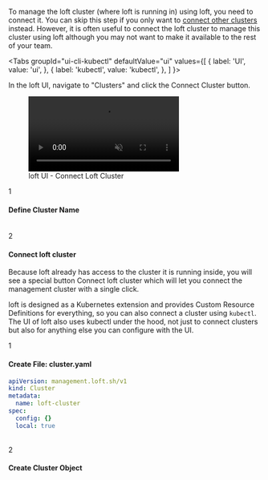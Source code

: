 
To manage the loft cluster (where loft is running in) using loft, you need to connect it. You can skip this step if you only want to [connect other clusters](#connect-other-clusters) instead. However, it is often useful to connect the loft cluster to manage this cluster using loft although you may not want to make it available to the rest of your team.

<Tabs
  groupId="ui-cli-kubectl"
  defaultValue="ui"
  values={[
    { label: 'UI', value: 'ui', },
    { label: 'kubectl', value: 'kubectl', },
  ]
}>
<TabItem value="ui">

In the loft UI, navigate to "Clusters" and click the <Highlight>Connect Cluster</Highlight> button.

<figure class="frame">
  <video controls loop autoplay="true" muted>
    <source src="/img/ui/clusters/connect-cluster-loft.mp4" type="video/mp4" />
  </video>
  <figcaption>loft UI - Connect Loft Cluster</figcaption>
</figure>

<Step>1</Step>

#### Define Cluster Name

<ChooseClusterNameFragment/>

<br/>
<Step>2</Step>

#### Connect loft cluster
Because loft already has access to the cluster it is running inside, you will see a special button <Highlight>Connect loft cluster</Highlight> which will let you connect the management cluster with a single click.

</TabItem>

<TabItem value="kubectl">

loft is designed as a Kubernetes extension and provides Custom Resource Definitions for everything, so you can also connect a cluster using `kubectl`. The UI of loft also uses kubectl under the hood, not just to connect clusters but also for anything else you can configure with the UI.

<Step>1</Step>

#### Create File: cluster.yaml

```yaml {7}
apiVersion: management.loft.sh/v1
kind: Cluster
metadata:
  name: loft-cluster
spec:
  config: {}
  local: true
```

<br />
<Step>2</Step>

#### Create Cluster Object

<CreateClusterFragment/>

</TabItem>
</Tabs>
